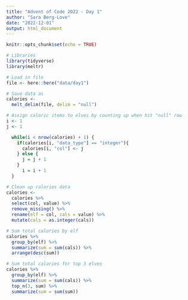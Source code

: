 ```yaml
---
title: "Advent of Code 2022 - Day 1"
author: "Sara Berg-Love"
date: "2022-12-01"
output: html_document
---
```


```r
knitr::opts_chunk$set(echo = TRUE)

# Libraries
library(tidyverse)
library(meltr)

# Load in file
file <- here::here("data/day1")
```

```r
# Save data as 
calories <- 
  melt_delim(file, delim = "null")
```

```r
# Assign caloric items to elves by counting up when hit "null" row
i <- 1
j <- 1

  while(i < nrow(calories) + 1) {
    if(calories[i, "data_type"] == "integer"){
      calories[i, "col"] <- j
    } else {
      j = j + 1
    }
      i = i + 1
  }
```


```r
# Clean up calories data
calories <- 
  calories %>% 
  select(col, value) %>% 
  remove_missing() %>% 
  rename(elf = col, cals = value) %>% 
  mutate(cals = as.integer(cals))
```


```r
# Sum total calories by elf
calories %>% 
  group_by(elf) %>% 
  summarize(sum = sum(cals)) %>% 
  arrange(desc(sum))
```

```r
# Sum total calories for top 3 elves
calories %>% 
  group_by(elf) %>% 
  summarize(sum = sum(cals)) %>% 
  top_n(3, sum) %>% 
  summarize(sum = sum(sum))
```

